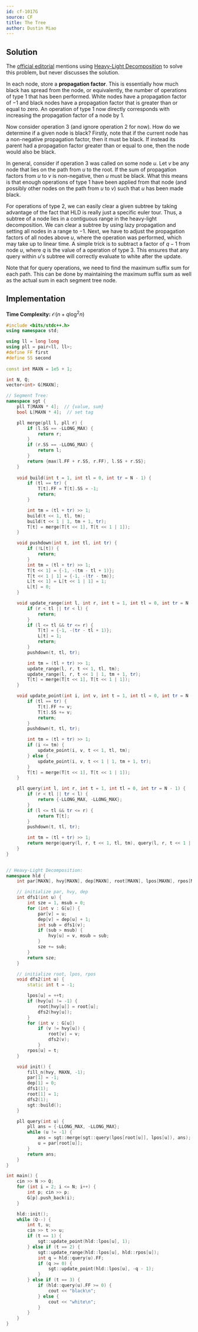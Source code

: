 ```yaml
---
id: cf-1017G
source: CF
title: The Tree
author: Dustin Miao
---
```


## Solution

The [official editorial](https://codeforces.com/blog/entry/61081) mentions using [Heavy-Light Decomposition](https://usaco.guide/plat/hld) to solve this problem, but never discusses the solution. 

In each node, store a **propagation factor**. This is essentially how much black has spread from the node, or equivalently, the number of operations of type 1 that has been performed. White nodes have a propagation factor of $-1$ and black nodes have a propagation factor that is greater than or equal to zero. An operation of type 1 now directly corresponds with increasing the propagation factor of a node by $1$. 

Now consider operation 3 (and ignore operation 2 for now). How do we determine if a given node is black? Firstly, note that if the current node has a non-negative propagation factor, then it must be black. If instead its parent had a propagation factor greater than or equal to one, then the node would also be black. 

In general, consider if operation 3 was called on some node $u$. Let $v$ be any node that lies on the path from $u$ to the root. If the sum of propagation factors from $u$ to $v$ is non-negative, then $u$ must be black. What this means is that enough operations of type 1 have been applied from that node (and possibly other nodes on the path from $u$ to $v$) such that $u$ has been made black. 

For operations of type 2, we can easily clear a given subtree by taking advantage of the fact that HLD is really just a specific euler tour. Thus, a subtree of a node lies in a contiguous range in the heavy-light decomposition. We can clear a subtree by using lazy propagation and setting all nodes in a range to $-1$. Next, we have to adjust the propagation factors of all nodes above $u$, where the operation was performed, which may take up to linear time. A simple trick is to subtract a factor of $q - 1$ from node $u$, where $q$ is the value of a operation of type 3. This ensures that any query within $u$'s subtree will correctly evaluate to white after the update. 

Note that for query operations, we need to find the maximum suffix sum for each path. This can be done by maintaining the maximum suffix sum as well as the actual sum in each segment tree node. 

## Implementation

**Time Complexity:** $\mathcal{O}(n + q\log^2n)$

<LanguageSection>

<CPPSection>

```cpp
#include <bits/stdc++.h>
using namespace std;

using ll = long long
using pll = pair<ll, ll>;
#define FF first
#define SS second
	
const int MAXN = 1e5 + 1;

int N, Q;
vector<int> G[MAXN];

// Segment Tree:
namespace sgt {
	pll T[MAXN * 4];  // {value, sum}
	bool L[MAXN * 4];  // set tag

	pll merge(pll l, pll r) {
		if (l.SS == -LLONG_MAX) {
			return r;
		}
		if (r.SS == -LLONG_MAX) {
			return l;
		}
		return {max(l.FF + r.SS, r.FF), l.SS + r.SS};
	}
	
	void build(int t = 1, int tl = 0, int tr = N - 1) {
		if (tl == tr) {
			T[t].FF = T[t].SS = -1;
			return;
		}

		int tm = (tl + tr) >> 1;
		build(t << 1, tl, tm);
		build(t << 1 | 1, tm + 1, tr);
		T[t] = merge(T[t << 1], T[t << 1 | 1]);
	}

	void pushdown(int t, int tl, int tr) {
		if (!L[t]) {
			return;
		}
		int tm = (tl + tr) >> 1;
		T[t << 1] = {-1, -(tm - tl + 1)};
		T[t << 1 | 1] = {-1, -(tr - tm)};
		L[t << 1] = L[t << 1 | 1] = 1;
		L[t] = 0;
	}

	void update_range(int l, int r, int t = 1, int tl = 0, int tr = N - 1) {
		if (r < tl || tr < l) {
			return;
		}
		if (l <= tl && tr <= r) {
			T[t] = {-1, -(tr - tl + 1)};
			L[t] = 1;
			return;
		}
		pushdown(t, tl, tr);

		int tm = (tl + tr) >> 1;
		update_range(l, r, t << 1, tl, tm);
		update_range(l, r, t << 1 | 1, tm + 1, tr);
		T[t] = merge(T[t << 1], T[t << 1 | 1]);
	}

	void update_point(int i, int v, int t = 1, int tl = 0, int tr = N - 1) {
		if (tl == tr) {
			T[t].FF += v;
			T[t].SS += v;
			return;
		}
		pushdown(t, tl, tr);

		int tm = (tl + tr) >> 1;
		if (i <= tm) {
			update_point(i, v, t << 1, tl, tm);
		} else {
			update_point(i, v, t << 1 | 1, tm + 1, tr);
		}
		T[t] = merge(T[t << 1], T[t << 1 | 1]);
	}

	pll query(int l, int r, int t = 1, int tl = 0, int tr = N - 1) {
		if (r < tl || tr < l) {
			return {-LLONG_MAX, -LLONG_MAX};
		}
		if (l <= tl && tr <= r) {
			return T[t];
		}
		pushdown(t, tl, tr);

		int tm = (tl + tr) >> 1;
		return merge(query(l, r, t << 1, tl, tm), query(l, r, t << 1 | 1, tm + 1, tr));
	}
}

	
// Heavy-Light Decomposition:
namespace hld {
	int par[MAXN], hvy[MAXN], dep[MAXN], root[MAXN], lpos[MAXN], rpos[MAXN];

	// initialize par, hvy, dep
	int dfs1(int u) {
		int sze = 1, msub = 0;
		for (int v : G[u]) {
			par[v] = u;
			dep[v] = dep[u] + 1;
			int sub = dfs1(v);
			if (sub > msub) {
				hvy[u] = v, msub = sub;
			}
			sze += sub;
		}
		return sze;
	}

	// initialize root, lpos, rpos
	void dfs2(int u) {
		static int t = -1;

		lpos[u] = ++t;
		if (hvy[u] != -1) {
			root[hvy[u]] = root[u];
			dfs2(hvy[u]);
		}
		for (int v : G[u]) 
			if (v != hvy[u]) {
				root[v] = v;
				dfs2(v);
			}
		rpos[u] = t;
	}

	void init() {
		fill_n(hvy, MAXN, -1);
		par[1] = -1;
		dep[1] = 0;
		dfs1(1);
		root[1] = 1;
		dfs2(1);
		sgt::build();
	}

	pll query(int u) {
		pll ans = {-LLONG_MAX, -LLONG_MAX};
		while (u != -1) {
			ans = sgt::merge(sgt::query(lpos[root[u]], lpos[u]), ans);
			u = par[root[u]];
		}
		return ans;
	}
}

int main() {
	cin >> N >> Q;
	for (int i = 2; i <= N; i++) {
		int p; cin >> p;
		G[p].push_back(i);
	}

	hld::init();
	while (Q--) {
		int t, u;
		cin >> t >> u;
		if (t == 1) {
			sgt::update_point(hld::lpos[u], 1);
		} else if (t == 2) {
			sgt::update_range(hld::lpos[u], hld::rpos[u]);
			int q = hld::query(u).FF;
			if (q >= 0) {
				sgt::update_point(hld::lpos[u], -q - 1);
			}
		} else if (t == 3) {
			if (hld::query(u).FF >= 0) {
				cout << "black\n";
			} else {
				cout << "white\n";
			}
		}
	}
}
```
</CPPSection>

</LanguageSection>

